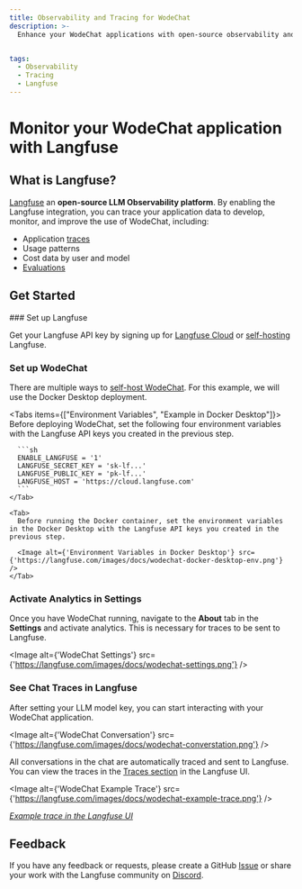```yaml
---
title: Observability and Tracing for WodeChat
description: >-
  Enhance your WodeChat applications with open-source observability and tracing using Langfuse. Automatically capture detailed traces and metrics for every request to optimize and debug your chats.


tags:
  - Observability
  - Tracing
  - Langfuse
---
```


# Monitor your WodeChat application with Langfuse

## What is Langfuse?

[Langfuse](https://langfuse.com/) an **open-source LLM Observability platform**. By enabling the Langfuse integration, you can trace your application data to develop, monitor, and improve the use of WodeChat, including:

- Application [traces](https://langfuse.com/docs/tracing)
- Usage patterns
- Cost data by user and model
- [Evaluations](https://langfuse.com/docs/scores/overview)

## Get Started

<Steps>
  ### Set up Langfuse

  Get your Langfuse API key by signing up for [Langfuse Cloud](https://cloud.langfuse.com) or [self-hosting](https://langfuse.com/docs/deployment/self-host) Langfuse.

  ### Set up WodeChat

  There are multiple ways to [self-host WodeChat](https://lobehub.com/docs/self-hosting/start). For this example, we will use the Docker Desktop deployment.

  <Tabs items={["Environment Variables", "Example in Docker Desktop"]}>
    <Tab>
      Before deploying WodeChat, set the following four environment variables with the Langfuse API keys you created in the previous step.

      ```sh
      ENABLE_LANGFUSE = '1'
      LANGFUSE_SECRET_KEY = 'sk-lf...'
      LANGFUSE_PUBLIC_KEY = 'pk-lf...'
      LANGFUSE_HOST = 'https://cloud.langfuse.com'
      ```
    </Tab>

    <Tab>
      Before running the Docker container, set the environment variables in the Docker Desktop with the Langfuse API keys you created in the previous step.

      <Image alt={'Environment Variables in Docker Desktop'} src={'https://langfuse.com/images/docs/wodechat-docker-desktop-env.png'} />
    </Tab>
  </Tabs>

  ### Activate Analytics in Settings

  Once you have WodeChat running, navigate to the **About** tab in the **Settings** and activate analytics. This is necessary for traces to be sent to Langfuse.

  <Image alt={'WodeChat Settings'} src={'https://langfuse.com/images/docs/wodechat-settings.png'} />

  ### See Chat Traces in Langfuse

  After setting your LLM model key, you can start interacting with your WodeChat application.

  <Image alt={'WodeChat Conversation'} src={'https://langfuse.com/images/docs/wodechat-converstation.png'} />

  All conversations in the chat are automatically traced and sent to Langfuse. You can view the traces in the [Traces section](https://langfuse.com/docs/tracing) in the Langfuse UI.

  <Image alt={'WodeChat Example Trace'} src={'https://langfuse.com/images/docs/wodechat-example-trace.png'} />

  *[Example trace in the Langfuse UI](https://cloud.langfuse.com/project/cloramnkj0002jz088vzn1ja4/traces/63e9246d-3f22-4e45-936d-b0c4ccf55a1e?timestamp=2024-11-26T17%3A00%3A02.028Z\&observation=7ea75a0c-d9d1-425c-9b88-27561c63b413)*
</Steps>

## Feedback

If you have any feedback or requests, please create a GitHub [Issue](https://langfuse.com/issue) or share your work with the Langfuse community on [Discord](https://discord.langfuse.com/).
